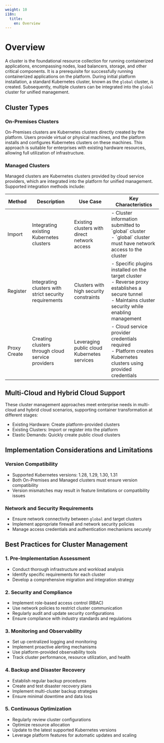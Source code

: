 ```yaml
---
weight: 10
i18n:
  title:
    en: Overview
---
```


# Overview

A cluster is the foundational resource collection for running containerized applications, encompassing nodes, load balancers, storage, and other critical components. It is a prerequisite for successfully running containerized applications on the platform. During initial platform installation, a standard Kubernetes cluster, known as the `global` cluster, is created. Subsequently, multiple clusters can be integrated into the `global` cluster for unified management.

## Cluster Types

### On-Premises Clusters

On-Premises clusters are Kubernetes clusters directly created by the platform. Users provide virtual or physical machines, and the platform installs and configures Kubernetes clusters on these machines. This approach is suitable for enterprises with existing hardware resources, allowing full utilization of infrastructure.

### Managed Clusters

Managed clusters are Kubernetes clusters provided by cloud service providers, which are integrated into the platform for unified management. Supported integration methods include:

<table>
  <thead>
    <tr>
      <th style={{ whiteSpace: 'nowrap' }}>Method</th>
      <th>Description</th>
      <th>Use Case</th>
      <th>Key Characteristics</th>
    </tr>
  </thead>
  <tbody>
    <tr>
      <td>Import</td>
      <td>Integrating existing Kubernetes clusters</td>
      <td>Existing clusters with direct network access</td>
      <td>
        - Cluster information submitted to `global` cluster<br />
        - `global` cluster must have network access to the cluster
      </td>
    </tr>
    <tr>
      <td>Register</td>
      <td>Integrating clusters with strict security requirements</td>
      <td>Clusters with high security constraints</td>
      <td>
        - Specific plugins installed on the target cluster<br />
        - Reverse proxy establishes a secure tunnel<br />
        - Maintains cluster security while enabling management
      </td>
    </tr>
    <tr>
      <td>Proxy Create</td>
      <td>Creating clusters through cloud service providers</td>
      <td>Leveraging public cloud Kubernetes services</td>
      <td>
        - Cloud service provider credentials required<br />
        - Platform creates Kubernetes clusters using provided credentials
      </td>
    </tr>
  </tbody>
</table>

## Multi-Cloud and Hybrid Cloud Support

These cluster management approaches meet enterprise needs in multi-cloud and hybrid cloud scenarios, supporting container transformation at different stages:

- Existing Hardware: Create platform-provided clusters
- Existing Clusters: Import or register into the platform
- Elastic Demands: Quickly create public cloud clusters

## Implementation Considerations and Limitations

### Version Compatibility
- Supported Kubernetes versions: 1.28, 1.29, 1.30, 1.31
- Both On-Premises and Managed clusters must ensure version compatibility
- Version mismatches may result in feature limitations or compatibility issues

### Network and Security Requirements
- Ensure network connectivity between `global` and target clusters
- Implement appropriate firewall and network security policies
- Manage access credentials and authentication mechanisms securely

## Best Practices for Cluster Management

### 1. Pre-Implementation Assessment
- Conduct thorough infrastructure and workload analysis
- Identify specific requirements for each cluster
- Develop a comprehensive migration and integration strategy

### 2. Security and Compliance
- Implement role-based access control (RBAC)
- Use network policies to restrict cluster communication
- Regularly audit and update security configurations
- Ensure compliance with industry standards and regulations

### 3. Monitoring and Observability
- Set up centralized logging and monitoring
- Implement proactive alerting mechanisms
- Use platform-provided observability tools
- Track cluster performance, resource utilization, and health

### 4. Backup and Disaster Recovery
- Establish regular backup procedures
- Create and test disaster recovery plans
- Implement multi-cluster backup strategies
- Ensure minimal downtime and data loss

### 5. Continuous Optimization
- Regularly review cluster configurations
- Optimize resource allocation
- Update to the latest supported Kubernetes versions
- Leverage platform features for automatic updates and scaling
